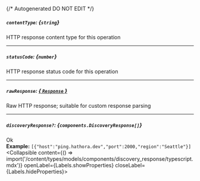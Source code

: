 {/* Autogenerated DO NOT EDIT  */}

##### `contentType`: *{`string`}*
HTTP response content type for this operation

---
##### `statusCode`: *{`number`}*
HTTP response status code for this operation

---
##### `rawResponse`: [*{ `Response` }*](https://developer.mozilla.org/en-US/docs/Web/API/Response)
Raw HTTP response; suitable for custom response parsing

---
##### `discoveryResponse?`: *{`components.DiscoveryResponse[]`}*
Ok
<br/>
**Example:** `[{"host":"ping.hathora.dev","port":2000,"region":"Seattle"}]`
<Collapsible content={() => import('/content/types/models/components/discovery_response/typescript.mdx')} openLabel={Labels.showProperties} closeLabel={Labels.hideProperties}>
</Collapsible>


